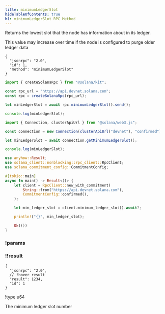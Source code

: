 ```yaml
---
title: minimumLedgerSlot
hideTableOfContents: true
h1: minimumLedgerSlot RPC Method
---
```


Returns the lowest slot that the node has information about in its ledger.

<Callout type="info">
  This value may increase over time if the node is configured to purge older
  ledger data
</Callout>

<APIMethod>

```jsonc !!request curl
{
  "jsonrpc": "2.0",
  "id": 1,
  "method": "minimumLedgerSlot"
}
```

```ts !!request title="Kit"
import { createSolanaRpc } from "@solana/kit";

const rpc_url = "https://api.devnet.solana.com";
const rpc = createSolanaRpc(rpc_url);

let minLedgerSlot = await rpc.minimumLedgerSlot().send();

console.log(minLedgerSlot);
```

```ts !!request title="web3.js"
import { Connection, clusterApiUrl } from "@solana/web3.js";

const connection = new Connection(clusterApiUrl("devnet"), "confirmed");

let minLedgerSlot = await connection.getMinimumLedgerSlot();

console.log(minLedgerSlot);
```

```rs !!request title="Rust"
use anyhow::Result;
use solana_client::nonblocking::rpc_client::RpcClient;
use solana_commitment_config::CommitmentConfig;

#[tokio::main]
async fn main() -> Result<()> {
    let client = RpcClient::new_with_commitment(
        String::from("https://api.devnet.solana.com"),
        CommitmentConfig::confirmed(),
    );

    let min_ledger_slot = client.minimum_ledger_slot().await?;

    println!("{}", min_ledger_slot);

    Ok(())
}
```

### !params

### !!result

```jsonc !response
{
  "jsonrpc": "2.0",
  // !hover result
  "result": 1234,
  "id": 1
}
```

!type u64

The minimum ledger slot number

</APIMethod>

